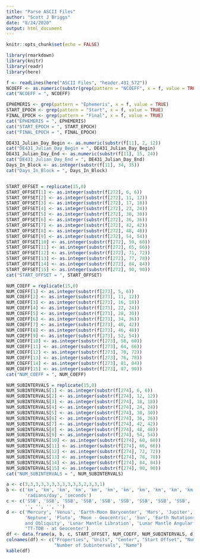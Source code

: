 ```yaml
---
title: "Parse ASCII Files"
author: "Scott J Briggs"
date: "8/24/2020"
output: html_document
---
```


```r
knitr::opts_chunk$set(echo = FALSE)
```

```r
library(rmarkdown)
library(knitr)
library(readr)
library(here)
```

```r
f <- readLines(here("ASCII Files", "header.431_572"))
NCOEFF <- as.numeric(substr(grep(pattern = "NCOEFF", x = f, value = TRUE), 24, 27))
cat("NCOEFF = ", NCOEFF)
```

```r
EPHEMERIS <- grep(pattern = "Ephemeris", x = f, value = TRUE)
START_EPOCH <- grep(pattern = "Start", x = f, value = TRUE)
FINAL_EPOCH <- grep(pattern = "Final", x = f, value = TRUE)
cat("EPHEMERIS = ", EPHEMERIS)
cat("START_EPOCH = ", START_EPOCH)
cat("FINAL_EPOCH = ", FINAL_EPOCH)
```

```r
DE431_Julian_Day_Begin <- as.numeric(substr(f[11], 2, 12))
cat("DE431_Julian_Day_Begin = ", DE431_Julian_Day_Begin)
DE431_Julian_Day_End <- as.numeric(substr(f[11], 15, 24))
cat("DE431_Julian_Day_End = ", DE431_Julian_Day_End)
Days_In_Block <- as.integer(substr(f[11], 34, 35))
cat("Days_In_Block = ", Days_In_Block)
```

```r
```

```r
START_OFFSET = replicate(15,0)
START_OFFSET[1] <- as.integer(substr(f[272], 6, 6))
START_OFFSET[2] <- as.integer(substr(f[272], 11, 12))
START_OFFSET[3] <- as.integer(substr(f[272], 17, 18))
START_OFFSET[4] <- as.integer(substr(f[272], 23, 24))
START_OFFSET[5] <- as.integer(substr(f[272], 30, 30))
START_OFFSET[6] <- as.integer(substr(f[272], 36, 36))
START_OFFSET[7] <- as.integer(substr(f[272], 42, 42))
START_OFFSET[8] <- as.integer(substr(f[272], 48, 48))
START_OFFSET[9] <- as.integer(substr(f[272], 54, 54))
START_OFFSET[10] <- as.integer(substr(f[272], 59, 60))
START_OFFSET[11] <- as.integer(substr(f[272], 65, 66))
START_OFFSET[12] <- as.integer(substr(f[272], 71, 72))
START_OFFSET[13] <- as.integer(substr(f[272], 77, 78))
START_OFFSET[14] <- as.integer(substr(f[272], 84, 84))
START_OFFSET[15] <- as.integer(substr(f[272], 90, 90))
cat("START_OFFSET = ", START_OFFSET)

NUM_COEFF = replicate(15,0)
NUM_COEFF[1] <- as.integer(substr(f[273], 5, 6))
NUM_COEFF[2] <- as.integer(substr(f[273], 11, 12))
NUM_COEFF[3] <- as.integer(substr(f[273], 16, 18))
NUM_COEFF[4] <- as.integer(substr(f[273], 22, 24))
NUM_COEFF[5] <- as.integer(substr(f[273], 28, 30))
NUM_COEFF[6] <- as.integer(substr(f[273], 34, 36))
NUM_COEFF[7] <- as.integer(substr(f[273], 40, 42))
NUM_COEFF[8] <- as.integer(substr(f[273], 46, 48))
NUM_COEFF[9] <- as.integer(substr(f[273], 52, 54))
NUM_COEFF[10] <- as.integer(substr(f[273], 58, 60))
NUM_COEFF[11] <- as.integer(substr(f[273], 64, 66))
NUM_COEFF[12] <- as.integer(substr(f[273], 70, 72))
NUM_COEFF[13] <- as.integer(substr(f[273], 76, 78))
NUM_COEFF[14] <- as.integer(substr(f[273], 81, 84))
NUM_COEFF[15] <- as.integer(substr(f[273], 87, 90))
cat("NUM_COEFF = ", NUM_COEFF)

NUM_SUBINTERVALS = replicate(15,0)
NUM_SUBINTERVALS[1] <- as.integer(substr(f[274], 6, 6))
NUM_SUBINTERVALS[2] <- as.integer(substr(f[274], 12, 12))
NUM_SUBINTERVALS[3] <- as.integer(substr(f[274], 18, 18))
NUM_SUBINTERVALS[4] <- as.integer(substr(f[274], 24, 24))
NUM_SUBINTERVALS[5] <- as.integer(substr(f[274], 30, 30))
NUM_SUBINTERVALS[6] <- as.integer(substr(f[274], 36, 36))
NUM_SUBINTERVALS[7] <- as.integer(substr(f[274], 42, 42))
NUM_SUBINTERVALS[8] <- as.integer(substr(f[274], 48, 48))
NUM_SUBINTERVALS[9] <- as.integer(substr(f[274], 54, 54))
NUM_SUBINTERVALS[10] <- as.integer(substr(f[274], 60, 60))
NUM_SUBINTERVALS[11] <- as.integer(substr(f[274], 66, 66))
NUM_SUBINTERVALS[12] <- as.integer(substr(f[274], 72, 72))
NUM_SUBINTERVALS[13] <- as.integer(substr(f[274], 78, 78))
NUM_SUBINTERVALS[14] <- as.integer(substr(f[274], 84, 84))
NUM_SUBINTERVALS[15] <- as.integer(substr(f[274], 90, 90))
cat("NUM_SUBINTERVALS = ", NUM_SUBINTERVALS)
```

```r
a <- c(3,3,3,3,3,3,3,3,3,3,3,2,3,3,1)
b <- c('km', 'km', 'km', 'km', 'km', 'km', 'km', 'km', 'km', 'km', 'km', 'radians', 'radians',
       'radians/day', 'seconds')
c <- c('SSB', 'SSB', 'SSB', 'SSB', 'SSB', 'SSB', 'SSB', 'SSB', 'SSB', 'Earth', 'SSB',
       '', '', '', '')
d <- c('Mercury', 'Venus', 'Earth-Moon Barycenter', 'Mars', 'Jupiter', 'Saturn', 'Uranus',
       'Neptune', 'Pluto', 'Moon - Geocentric', 'Sun', 'Earth Nutations in Longitude 
       and Obliquity', 'Lunar Mantle Libration', 'Lunar Mantle Angular Velocity', 
       'TT-TDB - at Geocenter')
df <- data.frame(a, b, c, START_OFFSET, NUM_COEFF, NUM_SUBINTERVALS, d)
colnames(df) <- c("Properties", "Units", "Center", "Start Offset", "Number of Coefficients",
                  "Number of Subintervals", "Name")
kable(df)
```
